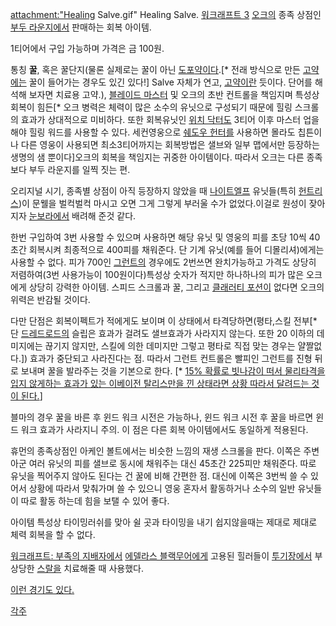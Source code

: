 attachment:"Healing Salve.gif"
Healing Salve. [[워크래프트 3]] [[오크]]의 종족 상점인 [[부두 라운지]]에서 판매하는 회복 아이템.

1티어에서 구입 가능하며 가격은 금 100원.

통칭 '''꿀''', 혹은 꿀단지(물론 실제로는 꿀이 아닌 [[후시딘|도포]][[마데카솔|약]]이다.[* 전래 방식으로 만든 [[고약]]에는 꿀이 들어가는 경우도 있긴 있다!] Salve 자체가 연고, [[고약]]이란 듯이다. 단어를 해석해 보자면 치료용 고약.), [[블레이드 마스터]] 및 오크의 초반 컨트롤을 책임지며 특성상 회복이 힘든[* 오크 병력은 체력이 많은 소수의 유닛으로 구성되기 때문에 힐링 스크롤의 효과가 상대적으로 미비하다. 또한 회복유닛인 [[위치 닥터]]도 3티어 이후 마스터 업을 해야 힐링 워드를 사용할 수 있다. 세컨영웅으로 [[쉐도우 헌터]]를 사용하면 몰라도 칩튼이나 다른 영웅이 사용되면 최소3티어까지는 회복방법은 샐브와 일부 맵에서만 등장하는 생명의 샘 뿐이다]오크의 회복을 책임지는 귀중한 아이템이다. 따라서 오크는 다른 종족보다 부두 라운지를 일찍 짓는 편. 

오리지널 시기, 종족별 상점이 아직 등장하지 않았을 때 [[나이트엘프]] 유닛들(특히 [[헌트리스]])이 문웰을 벌컥벌컥 마시고 오면 그게 그렇게 부러울 수가 없었다.이걸로 원성이 잦아지자 [[눈보라]]에서 배려해 준것 같다.
 
한번 구입하여 3번 사용할 수 있으며 사용하면 해당 유닛 및 영웅의 피를 초당 10씩 40초간 회복시켜 최종적으로 400피를 채워준다. 단 기계 유닛(예를 들어 디몰리셔)에게는 사용할 수 없다. 피가 700인 [[그런트]]의 경우에도 2번쓰면 완치가능하고 가격도 상당히 저렴하여(3번 사용가능이 100원이다)특성상 숫자가 적지만 하나하나의 피가 많은 오크에게 상당히 강력한 아이템. 스피드 스크롤과 꿀, 그리고 [[클래러티 포션]]이 없다면 오크의 위력은 반감될 것이다.

다만 단점은 회복이펙트가 적에게도 보이며 이 상태에서 타격당하면(평타,스킬 전부[* 단 [[드레드로드]]의 슬립은 효과가 걸려도 샐브효과가 사라지지 않는다. 또한 20 이하의 데미지에는 끊기지 않지만, 스킬에 의한 데미지만 그렇고 평타로 직접 맞는 경우는 얄짤없다.]) 효과가 중단되고 사라진다는 점. 따라서 그런트 컨트롤은 빨피인 그런트를 진형 뒤로 보내며 꿀을 발라주는 것을 기본으로 한다. [* [http://tvpot.daum.net/clip/ClipView.do?clipid=27173216&rtes=y&startDuration=363.17 15% 확률로 빗나감이 떠서 물리타격을 입지 않게하는 효과가 있는 이베이전 탈리스만을 낀 상태라면 상황 따라서 달려드는 것이 된다.]] 

블마의 경우 꿀을 바른 후 윈드 워크 시전은 가능하나, 윈드 워크 시전 후 꿀을 바르면 윈드 워크 효과가 사라지니 주의. 이 점은 다른 회복 아이템에서도 동일하게 적용된다.

휴먼의 종족상점인 아케인 볼트에서는 비슷한 느낌의 재생 스크롤을 판다. 이쪽은 주변 아군 여러 유닛의 피를 샐브로 동시에 채워주는 대신 45초간 225피만 채워준다. 따로 유닛을 찍어주지 않아도 된다는 건 꿀에 비해 간편한 점. 대신에 이쪽은 3번씩 쓸 수 있어서 상황에 따라서 맞춰가며 쓸 수 있으니 영웅 혼자서 활동하거나 소수의 일반 유닛들이 따로 활동 하는데 힘을 보탤 수 있어 좋다.

아이템 특성상 타이밍러쉬를 맞아 쉴 곳과 타이밍을 내기 쉽지않을때는 제대로 제대로 체력 회복을 할 수 없다.

[[워크래프트: 부족의 지배자]]에서 [[에델라스 블랙무어]]에게 고용된 힐러들이 [[투기장]]에서 부상당한 [[스랄]]을 치료해줄 때 사용했다.

[http://www.youtube.com/watch?feature=player_detailpage&v=GSSgN1U9Xuc#t=797 이런 경기도 있다.]

[[각주]] 
